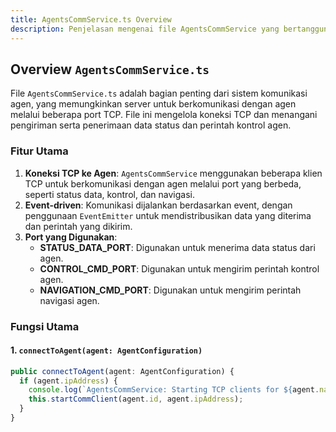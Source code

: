 ```yaml
---
title: AgentsCommService.ts Overview
description: Penjelasan mengenai file AgentsCommService yang bertanggung jawab untuk komunikasi antara server dan agen menggunakan TCP.
---
```


## Overview `AgentsCommService.ts`

File `AgentsCommService.ts` adalah bagian penting dari sistem komunikasi agen, yang memungkinkan server untuk berkomunikasi dengan agen melalui beberapa port TCP. File ini mengelola koneksi TCP dan menangani pengiriman serta penerimaan data status dan perintah kontrol agen.

### Fitur Utama
1. **Koneksi TCP ke Agen**: `AgentsCommService` menggunakan beberapa klien TCP untuk berkomunikasi dengan agen melalui port yang berbeda, seperti status data, kontrol, dan navigasi.
2. **Event-driven**: Komunikasi dijalankan berdasarkan event, dengan penggunaan `EventEmitter` untuk mendistribusikan data yang diterima dan perintah yang dikirim.
3. **Port yang Digunakan**:
   - **STATUS_DATA_PORT**: Digunakan untuk menerima data status dari agen.
   - **CONTROL_CMD_PORT**: Digunakan untuk mengirim perintah kontrol agen.
   - **NAVIGATION_CMD_PORT**: Digunakan untuk mengirim perintah navigasi agen.

### Fungsi Utama

#### 1. **`connectToAgent(agent: AgentConfiguration)`**
```typescript
public connectToAgent(agent: AgentConfiguration) {
  if (agent.ipAddress) {
    console.log(`AgentsCommService: Starting TCP clients for ${agent.name} (${agent.ipAddress})`);
    this.startCommClient(agent.id, agent.ipAddress);
  }
}
